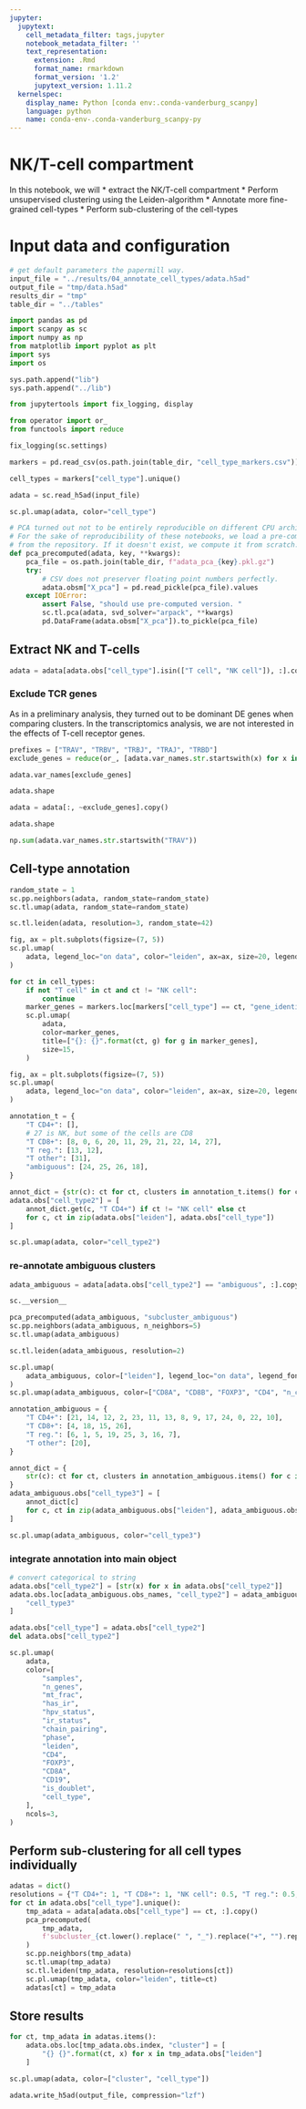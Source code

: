 ```yaml
---
jupyter:
  jupytext:
    cell_metadata_filter: tags,jupyter
    notebook_metadata_filter: ''
    text_representation:
      extension: .Rmd
      format_name: rmarkdown
      format_version: '1.2'
      jupytext_version: 1.11.2
  kernelspec:
    display_name: Python [conda env:.conda-vanderburg_scanpy]
    language: python
    name: conda-env-.conda-vanderburg_scanpy-py
---
```


# NK/T-cell compartment

In this notebook, we will
 * extract the NK/T-cell compartment
 * Perform unsupervised clustering using the Leiden-algorithm
 * Annotate more fine-grained cell-types
 * Perform sub-clustering of the cell-types


# Input data and configuration

```python
# get default parameters the papermill way.
input_file = "../results/04_annotate_cell_types/adata.h5ad"
output_file = "tmp/data.h5ad"
results_dir = "tmp"
table_dir = "../tables"
```

```python
import pandas as pd
import scanpy as sc
import numpy as np
from matplotlib import pyplot as plt
import sys
import os

sys.path.append("lib")
sys.path.append("../lib")

from jupytertools import fix_logging, display

from operator import or_
from functools import reduce

fix_logging(sc.settings)
```

```python
markers = pd.read_csv(os.path.join(table_dir, "cell_type_markers.csv"))
```

```python
cell_types = markers["cell_type"].unique()
```

```python
adata = sc.read_h5ad(input_file)
```

```python
sc.pl.umap(adata, color="cell_type")
```

```python
# PCA turned out not to be entirely reproducible on different CPU architechtures.
# For the sake of reproducibility of these notebooks, we load a pre-computed result
# from the repository. If it doesn't exist, we compute it from scratch.
def pca_precomputed(adata, key, **kwargs):
    pca_file = os.path.join(table_dir, f"adata_pca_{key}.pkl.gz")
    try:
        # CSV does not preserver floating point numbers perfectly. 
        adata.obsm["X_pca"] = pd.read_pickle(pca_file).values
    except IOError:
        assert False, "should use pre-computed version. "
        sc.tl.pca(adata, svd_solver="arpack", **kwargs)
        pd.DataFrame(adata.obsm["X_pca"]).to_pickle(pca_file)
```

## Extract NK and T-cells

```python
adata = adata[adata.obs["cell_type"].isin(["T cell", "NK cell"]), :].copy()
```

### Exclude TCR genes
As in a preliminary analysis, they turned out to be dominant DE genes when comparing clusters. 
In the transcriptomics analysis, we are not interested in the effects of T-cell receptor genes. 

```python
prefixes = ["TRAV", "TRBV", "TRBJ", "TRAJ", "TRBD"]
exclude_genes = reduce(or_, [adata.var_names.str.startswith(x) for x in prefixes])
```

```python
adata.var_names[exclude_genes]
```

```python
adata.shape
```

```python
adata = adata[:, ~exclude_genes].copy()
```

```python
adata.shape
```

```python
np.sum(adata.var_names.str.startswith("TRAV"))
```

## Cell-type annotation

```python
random_state = 1
sc.pp.neighbors(adata, random_state=random_state)
sc.tl.umap(adata, random_state=random_state)
```

```python
sc.tl.leiden(adata, resolution=3, random_state=42)
```

```python
fig, ax = plt.subplots(figsize=(7, 5))
sc.pl.umap(
    adata, legend_loc="on data", color="leiden", ax=ax, size=20, legend_fontoutline=3
)
```

```python
for ct in cell_types:
    if not "T cell" in ct and ct != "NK cell":
        continue
    marker_genes = markers.loc[markers["cell_type"] == ct, "gene_identifier"]
    sc.pl.umap(
        adata,
        color=marker_genes,
        title=["{}: {}".format(ct, g) for g in marker_genes],
        size=15,
    )
```

```python
fig, ax = plt.subplots(figsize=(7, 5))
sc.pl.umap(
    adata, legend_loc="on data", color="leiden", ax=ax, size=20, legend_fontoutline=3
)
```

```python
annotation_t = {
    "T CD4+": [],
    # 27 is NK, but some of the cells are CD8
    "T CD8+": [8, 0, 6, 20, 11, 29, 21, 22, 14, 27],
    "T reg.": [13, 12],
    "T other": [31],
    "ambiguous": [24, 25, 26, 18],
}
```

```python
annot_dict = {str(c): ct for ct, clusters in annotation_t.items() for c in clusters}
adata.obs["cell_type2"] = [
    annot_dict.get(c, "T CD4+") if ct != "NK cell" else ct
    for c, ct in zip(adata.obs["leiden"], adata.obs["cell_type"])
]
```

```python
sc.pl.umap(adata, color="cell_type2")
```

### re-annotate ambiguous clusters

```python
adata_ambiguous = adata[adata.obs["cell_type2"] == "ambiguous", :].copy()
```

```python
sc.__version__
```

```python
pca_precomputed(adata_ambiguous, "subcluster_ambiguous")
sc.pp.neighbors(adata_ambiguous, n_neighbors=5)
sc.tl.umap(adata_ambiguous)
```

```python
sc.tl.leiden(adata_ambiguous, resolution=2)
```

```python
sc.pl.umap(
    adata_ambiguous, color=["leiden"], legend_loc="on data", legend_fontoutline=4
)
sc.pl.umap(adata_ambiguous, color=["CD8A", "CD8B", "FOXP3", "CD4", "n_counts"], ncols=3)
```

```python
annotation_ambiguous = {
    "T CD4+": [21, 14, 12, 2, 23, 11, 13, 8, 9, 17, 24, 0, 22, 10],
    "T CD8+": [4, 18, 15, 26],
    "T reg.": [6, 1, 5, 19, 25, 3, 16, 7],
    "T other": [20],
}
```

```python
annot_dict = {
    str(c): ct for ct, clusters in annotation_ambiguous.items() for c in clusters
}
adata_ambiguous.obs["cell_type3"] = [
    annot_dict[c]
    for c, ct in zip(adata_ambiguous.obs["leiden"], adata_ambiguous.obs["cell_type"])
]
```

```python
sc.pl.umap(adata_ambiguous, color="cell_type3")
```

### integrate annotation into main object

```python
# convert categorical to string
adata.obs["cell_type2"] = [str(x) for x in adata.obs["cell_type2"]]
adata.obs.loc[adata_ambiguous.obs_names, "cell_type2"] = adata_ambiguous.obs[
    "cell_type3"
]
```

```python
adata.obs["cell_type"] = adata.obs["cell_type2"]
del adata.obs["cell_type2"]
```

```python
sc.pl.umap(
    adata,
    color=[
        "samples",
        "n_genes",
        "mt_frac",
        "has_ir",
        "hpv_status",
        "ir_status",
        "chain_pairing",
        "phase",
        "leiden",
        "CD4",
        "FOXP3",
        "CD8A",
        "CD19",
        "is_doublet",
        "cell_type",
    ],
    ncols=3,
)
```

## Perform sub-clustering for all cell types individually

```python
adatas = dict()
resolutions = {"T CD4+": 1, "T CD8+": 1, "NK cell": 0.5, "T reg.": 0.5, "T other": 0.5}
for ct in adata.obs["cell_type"].unique():
    tmp_adata = adata[adata.obs["cell_type"] == ct, :].copy()
    pca_precomputed(
        tmp_adata,
        f'subcluster_{ct.lower().replace(" ", "_").replace("+", "").replace(".", "")}',
    )
    sc.pp.neighbors(tmp_adata)
    sc.tl.umap(tmp_adata)
    sc.tl.leiden(tmp_adata, resolution=resolutions[ct])
    sc.pl.umap(tmp_adata, color="leiden", title=ct)
    adatas[ct] = tmp_adata
```

## Store results

```python
for ct, tmp_adata in adatas.items():
    adata.obs.loc[tmp_adata.obs.index, "cluster"] = [
        "{} {}".format(ct, x) for x in tmp_adata.obs["leiden"]
    ]
```

```python
sc.pl.umap(adata, color=["cluster", "cell_type"])
```

```python
adata.write_h5ad(output_file, compression="lzf")
```
